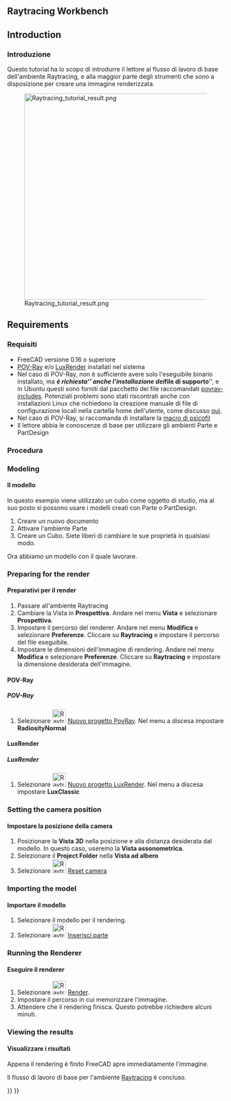 <languages/>

<div lang="en" dir="ltr" class="mw-content-ltr">
==Raytracing Workbench==
</div>

<div lang="en" dir="ltr" class="mw-content-ltr">
{{VeryImportantMessage|The [[Raytracing_Workbench|Raytracing workbench]] is being superseded by the new [https://github.com/FreeCAD/FreeCAD-render Render Workbench], which is intended as its replacement. The Render Workbench can be installed through the [[Std_AddonMgr|Addon Manager]]. The information here is provided because by default FreeCAD is still shipped (as of 0.19-24276) with the Raytracing Workbench, and because the new module should basically work in the same way}}
</div>

<div class="mw-translate-fuzzy">
{{TutorialInfo/it
|Topic= Raytracing
|Level= Base
|Time= 10 minuti + tempo per il Render
|Author=[http://freecadweb.org/wiki/index.php?title=User:Drei Drei]
|FCVersion=0.16 o superiore
|Files=
}}
</div>

<div lang="en" dir="ltr" class="mw-content-ltr">
== Introduction ==
</div>

<div class="mw-translate-fuzzy">
=== Introduzione ===
Questo tutorial ha lo scopo di introdurre il lettore al flusso di lavoro di base dell'ambiente Raytracing, e alla maggior parte degli strumenti che sono a disposizione per creare una immagine renderizzata.
</div>

[[Image:Raytracing_tutorial_result.png|480px]]

<div lang="en" dir="ltr" class="mw-content-ltr">
== Requirements ==
</div>

<div class="mw-translate-fuzzy">
=== Requisiti ===
* FreeCAD versione 0.16 o superiore
* [http://www.povray.org/ POV-Ray] e/o [http://www.luxrender.net/ LuxRender] installati nel sistema
* Nel caso di POV-Ray, non è sufficiente avere solo l'eseguibile binario installato, ma '''''è richiesta''''' anche l'installazione dei '''''file di supporto ''''', e in Ubuntu questi sono forniti dal pacchetto dei file raccomandati [https://packages.ubuntu.com/search?keywords=povray-includes povray-includes]. Potenziali problemi sono stati riscontrati anche con installazioni Linux che richiedono la creazione manuale di file di configurazione locali nella cartella home dell'utente, come discusso [https://forum.freecadweb.org/viewtopic.php?f=3&t=27548&start=10#p224576 qui].
* Nel caso di POV-Ray, si raccomanda di installare la   [https://github.com/psicofil/Macros_FreeCAD macro di psicofil]
* Il lettore abbia le conoscenze di base per utilizzare gli ambienti Parte e PartDesign
</div>

<span id="Procedure"></span>
<div class="mw-translate-fuzzy">
=== Procedura ===
</div> 

<div lang="en" dir="ltr" class="mw-content-ltr">
=== Modeling ===
</div>

<div class="mw-translate-fuzzy">
==== Il modello ====
In questo esempio viene utilizzato un cubo come oggetto di studio, ma al suo posto si possono usare i modelli creati con Parte o PartDesign.
</div>

# Creare un nuovo documento
# Attivare l'ambiente Parte
# Creare un Cubo. Siete liberi di cambiare le sue proprietà in qualsiasi modo.

Ora abbiamo un modello con il quale lavorare.

<div lang="en" dir="ltr" class="mw-content-ltr">
=== Preparing for the render ===
</div>

<div class="mw-translate-fuzzy">
==== Preparativi per il render ====
# Passare all'ambiente Raytracing
# Cambiare la Vista in '''Prospettiva'''. Andare nel menu '''Vista''' e selezionare '''Prospettiva'''.
# Impostare il percorso del renderer. Andare nel menu '''Modifica''' e selezionare '''Preferenze'''. Cliccare su '''Raytracing''' e impostare il percorso del file eseguibile. 
# Impostare le dimensioni dell'immagine di rendering. Andare nel menu '''Modifica''' e selezionare '''Preferenze'''. Cliccare su '''Raytracing''' e impostare la dimensione desiderata dell'immagine.
</div>

<div lang="en" dir="ltr" class="mw-content-ltr">
==== POV-Ray ====
</div>

<div class="mw-translate-fuzzy">
===== POV-Ray =====
# Selezionare  [[Image:Raytracing_New.png|32px]] [[Raytracing_New|Nuovo progetto PovRay]]. Nel menu a discesa impostare '''RadiosityNormal'''
</div>

<div lang="en" dir="ltr" class="mw-content-ltr">
==== LuxRender ====
</div>

<div class="mw-translate-fuzzy">
===== LuxRender =====
# Selezionare [[Image:Raytracing_Lux.png|32px]] [[Raytracing_Lux|Nuovo progetto LuxRender]]. Nel menu a discesa impostare '''LuxClassic'''
</div>

<div lang="en" dir="ltr" class="mw-content-ltr">
=== Setting the camera position ===
</div>

<div class="mw-translate-fuzzy">
==== Impostare la posizione della camera ====
# Posizionare la '''Vista 3D''' nella posizione e alla distanza desiderata dal modello. In questo caso, useremo la '''Vista assonometrica'''.
# Selezionare il '''Project Folder''' nella '''Vista ad albero'''
# Selezionare [[Image:Raytracing_ResetCamera.png|32px]] [[Raytracing_ResetCamera/it|Reset camera]]
</div>

<div lang="en" dir="ltr" class="mw-content-ltr">
=== Importing the model ===
</div>

<div class="mw-translate-fuzzy">
==== Importare il modello ====
# Selezionare il modello per il rendering.
# Selezionare [[Image:Raytracing_InsertPart.png|32px]] [[Raytracing_InsertPart/it|Inserisci parte]]
</div>

<div lang="en" dir="ltr" class="mw-content-ltr">
===  Running the Renderer ===
</div>

<div class="mw-translate-fuzzy">
====  Eseguire il renderer ====
# Selezionare  [[Image:Raytracing_Render.png|32px]] [[Raytracing_Render/it|Render]].
# Impostare il percorso in cui memorizzare l'immagine.
# Attendere che il rendering finisca. Questo potrebbe richiedere alcuni minuti.
</div>

<div lang="en" dir="ltr" class="mw-content-ltr">
=== Viewing the results ===
</div>

<div class="mw-translate-fuzzy">
==== Visualizzare i risultati ====
Appena il rendering è finito FreeCAD apre immediatamente l'immagine.
</div>

<div class="mw-translate-fuzzy">
Il flusso di lavoro di base per l'ambiente [[Raytracing_Workbench/it|Raytracing]] è concluso.
</div>


{{Raytracing Tools navi{{#translation:}}}}
{{Userdocnavi{{#translation:}}}}